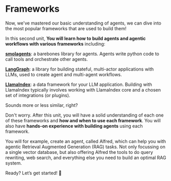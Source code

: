 # Frameworks

Now, we've mastered our basic understanding of agents, we can dive into the most popular frameworks that are used to build them!

In this second unit, **You will learn how to build agents and agentic workflows with various frameworks** including:

**[smolagents](https://github.com/huggingface/smolagents)**: a barebones library for agents. Agents write python code to call tools and orchestrate other agents.

**[LangGraph](https://github.com/langchain-ai/langgraph)**: a library for building stateful, multi-actor applications with LLMs, used to create agent and multi-agent workflows.

**[LlamaIndex](https://github.com/run-llama/llama_index)**: a data framework for your LLM application. Building with LlamaIndex typically involves working with LlamaIndex core and a chosen set of integrations (or plugins).

Sounds more or less similar, right?

Don't worry. After this unit, you will have a solid understanding of each one of these frameworks and **how and when to use each framework**. You will also have **hands-on experience with building agents** using each framework.

You will for example, create an agent, called Alfred, which can help you with agentic Retrieval Augmented Generation (RAG) tasks.
Not only focussing on a single vector database, but also offering Alfred the tools to do query rewriting, web search, and everything else you need to build an optimal RAG system.

Ready? Let’s get started! 🚀